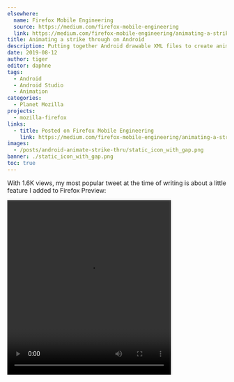 ```yaml
---
elsewhere:
  name: Firefox Mobile Engineering
  source: https://medium.com/firefox-mobile-engineering
  link: https://medium.com/firefox-mobile-engineering/animating-a-strike-through-on-android-with-animated-vector-drawable-and-animatedstatelistdrawable-a77e66f9790f
title: Animating a strike through on Android
description: Putting together Android drawable XML files to create animations for Firefox Preview.
date: 2019-08-12
author: tiger
editor: daphne
tags:
  - Android
  - Android Studio
  - Animation
categories:
  - Planet Mozilla
projects:
  - mozilla-firefox
links:
  - title: Posted on Firefox Mobile Engineering
    link: https://medium.com/firefox-mobile-engineering/animating-a-strike-through-on-android-with-animated-vector-drawable-and-animatedstatelistdrawable-a77e66f9790f
images:
  - /posts/android-animate-strike-thru/static_icon_with_gap.png
banner: ./static_icon_with_gap.png
toc: true
---
```



With 1.6K views, my most popular tweet at the time of writing is about a little feature I added to Firefox Preview:

<Video src="strike_thru_the_heart.mov" width="376" height="400" />

In [Firefox Preview](https://blog.mozilla.org/futurereleases/2019/06/27/reinventing-firefox-for-android-a-preview/), you can grant a website access to your location and microphone. When you toggle those permissions off, a line appears and grows diagonally through the original icon as it fades to gray. To create the animation, I considered many details such as colors, lines, curves, and clip paths.

## Building the animation

In Android, an animation can be broken down into three states: The start, the end, and the in-between. Android automatically creates the in-between parts of the animation, so you just need to define the start and the end.

For color, that’s pretty simple. When the permission is turned on, the icon is purple. When the permission is turned off, the icon is gray. Android handles the transition between the two colors.

```xml
<path android:fillColor="#20123A" />
<path android:fillColor="#CCCCCC" />
```

You can preview animations with a tool called [Shape Shifter](https://shapeshifter.design/).

<Video src="color_transition.*" ext=".webm,.m4v" width="295" height="300" />

### The line

Unlike colors, which are single values, shapes are more complex. Even a simple line has multiple points to define its edges.

In Firefox, our icons are defined as vectors, meaning that an image file specifies some points and the computer connects the dots. This is different than bitmap images which store many coloured squares. Since the computer is just connecting dots, the image can be scaled up without losing any detail.

<img
  src="square_line_with_dots.png"
  alt="Square line with dots"
  width="394"
  height="400"
/>

Android can also animate these dots. A line (really a thin rectangle) can be represented as 4 dots for each corner. When it disappears, it’s really just moving the dots so that the rectangle is so small you can’t see it.

Here you can see how the animation looks, with the start of the animation on the left and the end on the right.

<Video
  src="square_line_transition.*"
  ext=".webm,.m4v"
  width="800"
  height="257"
/>

### The curves

This animation for square lines is great, but it doesn’t work for Firefox. The lines we use for Firefox’s icons are curved at the end, rather than flat. When we try to make this line animate, the ends shrink and grow oddly. Look closely at the upper right corner of the animation and how the line width adjusts.

<Video src="curved_line_no_mask.*" ext=".webm,.m4v" width="800" height="258" />

That’s not ideal. Luckily there’s another way to hide the line when it shrinks.

### Clip paths

You can hide parts of an image by putting it behind an “[clip path](https://developer.mozilla.org/en-US/docs/Web/CSS/clip-path)”, a special path that hides everything outside of it. It’s akin to a cookie cutter that extracts a shape from the rest of the cookie dough. Outside the clip path, the line becomes invisible.

![SVG emoji + clip path = SVG emoji with clip path applied](/posts/android-animate-strike-thru/svg_mask.png)

By using a clip path, we can hide the end of the line without changing the relative positioning of its dots.

<Video
  src="curved_line_with_mask.*"
  ext=".webm,.m4v"
  width="301"
  height="300"
/>

### The spacing

If we put our animated line on top of another icon, this is what we end up with.

<Video src="line_no_gap_2.*" ext=".webm,.m4v" width="298" height="300" />

The line unfortunately blends in with the icon. To emphasize the strike through, we want to create a small gap right under the line and create something like this:

<img
  src="./static_icon_with_gap.png"
  alt="Static icon with line through it and a gap"
  width="295"
  height="300"
/>

Luckily, we already know how to hide parts of an icon. We can use a clip path again. Since clip paths are just another shape created by connecting dots, they can also be animated in parallel to the original line.

<Video src="mask_transition.*" ext=".webm,.m4v" width="297" height="300" />

Here's the final product. Using a combination of color transitions, shape transitions, and clip paths we’ve achieved a clean line effect. Looks great!

<Video src="complete_animation.*" ext=".webm,.m4v" width="306" height="300" />

---

## Using the animation on Android

Android has tools to create an animation like this with just XML, without Java or Kotlin. You need to create a few different files to represent different states and how to transition between them. The finished files are available to [download from GitHub](https://github.com/NotWoods/android-strikethru-animation-sample) too.

<GitHub repo="NotWoods/android-strikethru-animation-sample" />

First of all we start with a Vector Drawable, which contains the icons and the paths we designed before. This goes inside the Android project’s `drawables` folder.

```xml
<!--res/drawables/ic_protection_enabled.xml-->
<vector xmlns:android="http://schemas.android.com/apk/res/android"
        android:width="24dp"
        android:height="24dp"
        android:viewportWidth="24"
        android:viewportHeight="24">
    <!--
    This first group contains the line, and the clip path used to hide the end of it.
    -->
    <group>
        <clip-path android:pathData="M 18.8 2.8 C 19.8 1.8 21.1 3.3 20.2 4.2 L 3.4 21 L 2 19.6 L 18.8 2.8 Z"/>
        <path
                android:name="strike_thru_path"
                android:pathData="M 20 1.6 L 21.4 3 L 21.9 2.5 C 20.9 3.5 19.5 2 20.5 1.1 L 20 1.6 Z"
                android:fillColor="#20123A"
                android:strokeWidth="1"/>
    </group>
    <!--
    This second group contains the icon and the clip path that we animate.
    -->
    <group>
        <clip-path
                android:name="strike_thru_gap"
                android:pathData="M 0 0 L 0 24 L 24 24 L 24 0 L 0 0 Z M 21 2 L 23 4 L 23 4 L 21 2 L 21 2 Z"/>
        <path
                android:name="icon"
                android:fillColor="#20123A"
                android:pathData="M20 6c0-1-0.8-1.9-1.8-2L12 3 5.8 4C4.8 4 4 5 4 6l0.1 5c0.3 3.2 1 5 2.5 7a8.4 8.4 0 0 0 5.3 3h0.2c2.1-0.3 4-1.4 5.3-3 1.6-2 2.2-3.8 2.5-7l0.1-5zm-2.1 4.8a10 10 0 0 1-2 6c-1 1.1-2.4 2-3.9 2.3a6.5 6.5 0 0 1-3.9-2.4 9.9 9.9 0 0 1-2-5.9 67.3 67.3 0 0 1 0-4.9L12 5l5.9 1 0.1 0.2-0.1 4.7zM8 7.6v3c0.3 2.7 0.8 3.7 1.7 5 0.6 0.6 1.4 1.2 2.3 1.4V7l-4 0.6z" />
    </group>
</vector>
```

We also create a second Vector Drawable to represent the icon with a line through it.

```xml
<!--res/drawables/ic_protection_disabled.xml-->
<vector xmlns:android="http://schemas.android.com/apk/res/android"
        android:width="24dp"
        android:height="24dp"
        android:viewportWidth="24"
        android:viewportHeight="24">
    <!--
    This first group contains the line, and the clip path used to hide the end of it.
    -->
    <group>
        <clip-path android:pathData="M 18.8 2.8 C 19.8 1.8 21.1 3.3 20.2 4.2 L 3.4 21 L 2 19.6 L 18.8 2.8 Z"/>
        <path
                android:name="strike_thru_path"
                android:pathData="M 20 1.6 L 21.4 3 L 5.2 19.2 C 4.2 20.2 2.8 18.8 3.8 17.8 L 20 1.6 Z"
                android:fillColor="@color/disabled_text"
                android:strokeWidth="1"/>
    </group>
    <!--
    This second group contains the icon and the clip path that we animate.
    -->
    <group>
        <clip-path
                android:name="strike_thru_gap"
                android:pathData="M 0 0 L 0 24 L 24 24 L 24 0 L 0 0 Z M 21 2 L 23 4 L 6 21 L 4 19 L 21 2 Z"/>
        <path
                android:name="icon"
                android:fillColor="@color/disabled_text"
                android:pathData="M20 6c0-1-0.8-1.9-1.8-2L12 3 5.8 4C4.8 4 4 5 4 6l0.1 5c0.3 3.2 1 5 2.5 7a8.4 8.4 0 0 0 5.3 3h0.2c2.1-0.3 4-1.4 5.3-3 1.6-2 2.2-3.8 2.5-7l0.1-5zm-2.1 4.8a10 10 0 0 1-2 6c-1 1.1-2.4 2-3.9 2.3a6.5 6.5 0 0 1-3.9-2.4 9.9 9.9 0 0 1-2-5.9 67.3 67.3 0 0 1 0-4.9L12 5l5.9 1 0.1 0.2-0.1 4.7zM8 7.6v3c0.3 2.7 0.8 3.7 1.7 5 0.6 0.6 1.4 1.2 2.3 1.4V7l-4 0.6z" />
    </group>
</vector>
```

Unfortunately there’s no simple way to play the animation in reverse, for when you want to remove the strike-through. You need to create two different sets of animations for the enable → disable transition and disable → enable transition.

### Creating animation resources

Now that we have the base icon resource, we create a [property animator](https://developer.android.com/guide/topics/resources/animation-resource#Property) for each path that we want to animate. These files go inside the `res/animator` resources folder. We animate three paths: The color of the main icon (`android:name="icon"`), the shape of the clip path (`android:name="strike_thru_gap"`), and the color and shape of the line (`android:name="strike_thru_path"`). We also have to create another 3 property animators for the reverse direction.

#### Changing the color of the icon

```xml
<!--res/animator/icon_enabled_to_disabled.xml-->
<objectAnimator xmlns:android="http://schemas.android.com/apk/res/android"
        android:propertyName="fillColor"
        android:duration="500"
        android:valueFrom="#20123A"
        android:valueTo="#CCCCCC"
        android:valueType="colorType" />
```

```xml
<!--res/animator/icon_disabled_to_enabled.xml-->
<objectAnimator xmlns:android="http://schemas.android.com/apk/res/android"
        android:propertyName="fillColor"
        android:duration="500"
        android:valueFrom="#CCCCCC"
        android:valueTo="#20123A"
        android:valueType="colorType" />
```

We create two [ObjectAnimators](https://developer.android.com/reference/android/animation/ObjectAnimator.html) representing the color property of an object. These two animator files are nearly identical, but the `android:valueFrom` and `android:valueTo` fields have been flipped. These fields indicate the starting and ending values (in this case, the two colors). `android:propertyName` specifies the attribute that we’re animating, and `android:valueType` specifies the type of the values in `valueFrom` and `valueTo`. `android:duration` specifies the length of the animation, in milliseconds. The value of `"500"` corresponds to 500 milliseconds or half a second.

#### Changing the shape of the clip path

To change the shape of the clip path, create another ObjectAnimator like before. Instead of animating between two colors, we now animate between two paths.

```xml
<!--res/animator/strike_thru_gap_enabled_to_disabled.xml-->
<objectAnimator xmlns:android="http://schemas.android.com/apk/res/android"
    android:propertyName="pathData"
    android:duration="500"
    android:valueFrom="M 0 0 L 0 24 L 24 24 L 24 0 L 0 0 Z M 21 2 L 23 4 L 23 4 L 21 2 L 21 2 Z"
    android:valueTo="M 0 0 L 0 24 L 24 24 L 24 0 L 0 0 Z M 21 2 L 23 4 L 6 21 L 4 19 L 21 2 Z"
    android:valueType="pathType" />
```

The `valueType` is now `"pathType"` as the values represent shape paths rather than colors. Again, you can create the `strike_thru_gap_disabled_to_enabled.xml` file by copying`strike_thru_gap_enabled_to_disabled.xml` and switching around `valueFrom` with `valueTo`. ([Or](https://github.com/NotWoods/android-strikethru-animation-sample/blob/master/app/src/main/res/animator/strike_thru_mask_enable.xml) [download the source code](https://github.com/NotWoods/android-strikethru-animation-sample/blob/master/app/src/main/res/animator/strike_thru_gap_disabled_to_enabled.xml).)

#### Changing two values on the same path at once

Finally we create animators for the color and shape of the line. Since there are two values to animate, we use a [AnimatorSet](https://developer.android.com/reference/android/animation/AnimatorSet.html). The set is just a simple container for other animation elements.

```xml
<!--res/animator/strike_thru_path_enabled_to_disabled.xml-->
<set xmlns:android="http://schemas.android.com/apk/res/android">
    <objectAnimator
        android:propertyName="pathData"
        android:duration="500"
        android:valueFrom="M 20 1.6 L 21.4 3 L 21.9 2.5 C 20.9 3.5 19.5 2 20.5 1.1 L 20 1.6 Z"
        android:valueTo="M 20 1.6 L 21.4 3 L 5.2 19.2 C 4.2 20.2 2.8 18.8 3.8 17.8 L 20 1.6 Z"
        android:valueType="pathType" />
    <objectAnimator
        android:propertyName="fillColor"
        android:duration="500"
        android:valueFrom="#20123A"
        android:valueTo="#CCCCCC"
        android:valueType="colorType" />
</set>
```

The two individual object animators are very similar to the previous shape and color object animators we wrote. However, they are still distinct animators since the path values are different. Here, they run in tandem on the line.

Again, the corresponding animator for the reverse direction is left as an exercise for you. You can also just [download the source code](https://github.com/NotWoods/android-strikethru-animation-sample/blob/master/app/src/main/res/animator/strike_thru_path_disabled_to_enabled.xml).

### Using Animated Vector Drawables

At this point we’ve created the icon, and created animators for each part of the icon we want to animate. Now it’s time to start putting them together.

We create two [Animated&#x200B;Vector&#x200B;Drawables](https://developer.android.com/reference/android/graphics/drawable/AnimatedVectorDrawable) to represent the enable → disable animation and disable → enable animation.

```xml
<!--res/drawable/ic_protection_enabled_to_disabled.xml-->
<animated-vector
    xmlns:android="http://schemas.android.com/apk/res/android"
    android:drawable="@drawable/ic_protection_enabled">
    <target android:name="strike_thru_path" android:animation="@animator/strike_thru_path_enabled_to_disabled" />
    <target android:name="strike_thru_gap" android:animation="@animator/strike_thru_gap_enabled_to_disabled" />
    <target android:name="icon" android:animation="@animator/icon_enabled_to_disabled" />
</animated-vector>
```

```xml
<!--res/drawable/ic_protection_disabled_to_enabled.xml-->
<animated-vector
    xmlns:android="http://schemas.android.com/apk/res/android"
    android:drawable="@drawable/ic_protection_disabled">
    <target android:name="strike_thru_path" android:animation="@animator/strike_thru_path_disabled_to_enabled" />
    <target android:name="strike_thru_gap" android:animation="@animator/strike_thru_gap_disabled_to_enabled" />
    <target android:name="icon" android:animation="@animator/icon_disabled_to_enabled" />
</animated-vector>
```

These `<animated-vector>` tag has an `android:drawable` attribute where we specify the drawable that we want to animate. The two [VectorDrawables](https://developer.android.com/reference/android/graphics/drawable/VectorDrawable.html) we created above are referenced by name here.

Inside the tag, we create `<target>` tags for each path we want to animate. The `android:name` field indicates the name of the path to animate, as specified in the VectorDrawables. The `android:animator` tag references one of the property animators we created. Each animator is matched to its corresponding animation and target.

### The Animated​State​List​Drawable

Now we have two assets that contain all our animation code. Now, we create one final asset that references these two.

Android has a built in concept of “states” for its views, such as `pressed` when a user presses on a view or `checked` when a checkbox is selected. The `enabled` state is a nice general-purpose state that we’ll use to represent whether or not the icon should have the line drawn through it.

The [State​List​Drawable](https://developer.android.com/reference/android/graphics/drawable/StateListDrawable.html) is a special drawable type that changes the drawable displayed within depending on the state of its container. We can reference our static [VectorDrawables](https://developer.android.com/reference/android/graphics/drawable/VectorDrawable.html) again for the enabled and disabled states.

```xml
<selector xmlns:android="http://schemas.android.com/apk/res/android">
    <item
        android:id="@+id/enabled"
        android:drawable="@drawable/ic_protection_enabled"
        android:state_enabled="true" />
    <item
        android:id="@+id/disabled"
        android:drawable="@drawable/ic_protection_disabled" />
</selector>
```

The `android:state_enabled` attribute specifies which drawable corresponds to the enabled state. The item with no modifier will automatically be used for the disabled state.

While this will change the displayed icon, there’s no animation when switching between the two. For that, we need to use an [Animated​State​List​Drawable](https://developer.android.com/reference/android/graphics/drawable/AnimatedStateListDrawable). This drawable enhances the StateListDrawable by allowing you to specify transitions between states.

```xml
<!--res/drawable/ic_protection.xml-->
<animated-selector xmlns:android="http://schemas.android.com/apk/res/android">
    <item
        android:id="@+id/enabled"
        android:drawable="@drawable/ic_protection_enabled"
        android:state_enabled="true" />
    <item
        android:id="@+id/disabled"
        android:drawable="@drawable/ic_protection_disabled" />

    <transition
        android:drawable="@drawable/ic_protection_disabled_to_enabled"
        android:fromId="@id/disabled"
        android:toId="@id/enabled" />
    <transition
        android:drawable="@drawable/ic_protection_enabled_to_disabled"
        android:fromId="@id/enabled"
        android:toId="@id/disabled" />
</animated-selector>
```

We change the XML tag from `<selector>` to `<animated-selector>` and add two `<transition>` elements. The transitions specify their starting state and ending state with the `android:fromId` and `android:toId` attributes, which correspond to the values in the `<item android:id="…">` elements.

### Actually displaying the icon

Finally we have a single super special drawable asset to use in our app. It can be used just like any other drawable, including in an [ImageView](https://developer.android.com/reference/android/widget/ImageView).

```xml
<ImageView
    android:id="@+id/icon"
    android:layout_width="wrap_content"
    android:layout_height="wrap_content"
    android:src="@drawable/ic_protection" />
```

From your code, just change the `enabled` value and you’ll see the icon automatically transition!

```java
findViewById(R.id.icon).setEnabled(true);
```

<Video src="sample_preview.*" ext=".webm,.m4v" width="640" height="538" />

This article has broken down how to implement animation in Android step-by-step. The same principles apply to not only strike-throughs, but other animations as well. In addition to colors and paths, you can animate position, rotation, transparency, and more. I can't wait to see what you all build!

